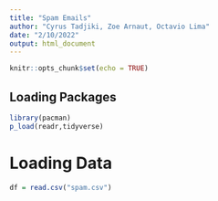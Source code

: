 ```yaml
---
title: "Spam Emails"
author: "Cyrus Tadjiki, Zoe Arnaut, Octavio Lima"
date: "2/10/2022"
output: html_document
---
```


```r
knitr::opts_chunk$set(echo = TRUE)
```

## Loading Packages
```r
library(pacman)
p_load(readr,tidyverse)
```

# Loading Data
```r
df = read.csv("spam.csv")
```





